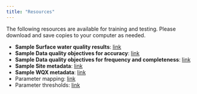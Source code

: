 ```yaml
---
title: "Resources"
---
```


The following resources are available for training and testing. Please download and save copies to your computer as needed.

-   **Sample Surface water quality results**: [link](https://github.com/massbays-tech/MassWateR/raw/main/inst/extdata/ExampleResults.xlsx)
-   **Sample Data quality objectives for accuracy**: [link](https://github.com/massbays-tech/MassWateR/raw/main/inst/extdata/ExampleDQOAccuracy.xlsx)
-   **Sample Data quality objectives for frequency and completeness**: [link](https://github.com/massbays-tech/MassWateR/raw/main/inst/extdata/ExampleDQOFrequencyCompleteness.xlsx)
-   **Sample Site metadata**: [link](https://github.com/massbays-tech/MassWateR/raw/main/inst/extdata/ExampleSites.xlsx)
-   **Sample WQX metadata**: [link](https://github.com/massbays-tech/MassWateR/raw/main/inst/extdata/ExampleWQX.xlsx)
-   Parameter mapping: [link](https://github.com/massbays-tech/MassWateR/raw/main/inst/extdata/ParameterMapping.xlsx)
-   Parameter thresholds: [link](https://github.com/massbays-tech/MassWateR/raw/main/inst/extdata/ThresholdMapping.xlsx)
